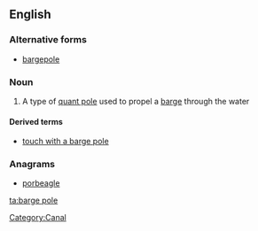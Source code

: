 ==English==

===Alternative forms===
* [[bargepole]]

===Noun===
{{en-noun|sg=[[barge]] [[pole]]}}

# A type of [[quant pole]] used to propel a [[barge#Noun|barge]] through the water

====Derived terms====
* [[touch with a barge pole]]

===Anagrams===
* [[porbeagle#English|porbeagle]]

[[Category:Canal]]

[[ta:barge pole]]